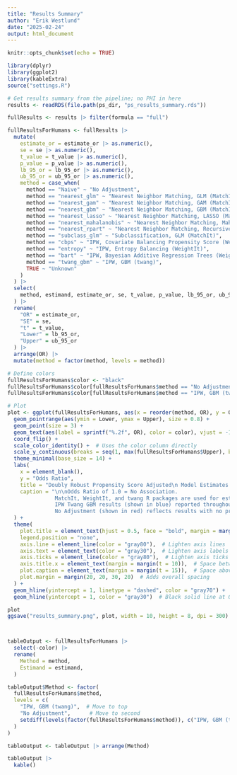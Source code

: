 ```yaml
---
title: "Results Summary"
author: "Erik Westlund"
date: "2025-02-24"
output: html_document
---
```


```r
knitr::opts_chunk$set(echo = TRUE)

library(dplyr)
library(ggplot2)
library(kableExtra)
source("settings.R")

# Get results summary from the pipeline; no PHI in here
results <- readRDS(file.path(ps_dir, "ps_results_summary.rds"))

fullResults <- results |> filter(formula == "full")

fullResultsForHumans <- fullResults |> 
  mutate(
    estimate_or = estimate_or |> as.numeric(),
    se = se |> as.numeric(),
    t_value = t_value |> as.numeric(),
    p_value = p_value |> as.numeric(),
    lb_95_or = lb_95_or |> as.numeric(),
    ub_95_or = ub_95_or |> as.numeric(),
    method = case_when(
      method == "Naive" ~ "No Adjustment",
      method == "nearest_glm" ~ "Nearest Neighbor Matching, GLM (MatchIt)",
      method == "nearest_gam" ~ "Nearest Neighbor Matching, GAM (MatchIt)",
      method == "nearest_gbm" ~ "Nearest Neighbor Matching, GBM (MatchIt)",
      method == "nearest_lasso" ~ "Nearest Neighbor Matching, LASSO (MatchIt)",
      method == "nearest_mahalanobis" ~ "Nearest Neighbor Matching, Mahalanobis (MatchIt)",
      method == "nearest_rpart" ~ "Nearest Neighbor Matching, Recursive Partinioning (MatchIt)",
      method == "subclass_glm" ~ "Subclassification, GLM (MatchIt)",
      method == "cbps" ~ "IPW, Covariate Balancing Propensity Score (WeightIt)",
      method == "entropy" ~ "IPW, Entropy Balancing (WeightIt)",
      method == "bart" ~ "IPW, Bayesian Additive Regression Trees (WeightIt)",
      method == "twang_gbm" ~ "IPW, GBM (twang)",
      TRUE ~ "Unknown"
    )
  ) |> 
  select(
    method, estimand, estimate_or, se, t_value, p_value, lb_95_or, ub_95_or
  ) |> 
  rename(
    "OR" = estimate_or,
    "SE" = se,
    "t" = t_value,
    "Lower" = lb_95_or,
    "Upper" = ub_95_or
  ) |> 
  arrange(OR) |>
  mutate(method = factor(method, levels = method))

# Define colors
fullResultsForHumans$color <- "black"
fullResultsForHumans$color[fullResultsForHumans$method == "No Adjustment"] <- "red"
fullResultsForHumans$color[fullResultsForHumans$method == "IPW, GBM (twang)"] <- "blue"
```

```r
# Plot
plot <- ggplot(fullResultsForHumans, aes(x = reorder(method, OR), y = OR, color = color)) +
  geom_pointrange(aes(ymin = Lower, ymax = Upper), size = 0.8) +
  geom_point(size = 3) +
  geom_text(aes(label = sprintf("%.2f", OR), color = color), vjust = -1.2, hjust = 0.5, size = 4) +  # Match color
  coord_flip() +
  scale_color_identity() +  # Uses the color column directly
  scale_y_continuous(breaks = seq(1, max(fullResultsForHumans$Upper), by = 0.1)) +  # Custom x-axis breaks every 0.1
  theme_minimal(base_size = 14) +
  labs(
    x = element_blank(),
    y = "Odds Ratio",
    title = "Doubly Robust Propensity Score Adjusted\n Model Estimates (ATT)",  # Wrap title
    caption = "\n\nOdds Ratio of 1.0 = No Association.
               MatchIt, WeightIt, and twang R packages are used for estimation.
               IPW Twang GBM results (shown in blue) reported throughout paper.
               No Adjustment (shown in red) reflects results with no propensity score adjustment."
  ) +
  theme(
    plot.title = element_text(hjust = 0.5, face = "bold", margin = margin(b = 15)),  # Add space below title
    legend.position = "none",
    axis.line = element_line(color = "gray80"),  # Lighten axis lines
    axis.text = element_text(color = "gray30"),  # Lighten axis labels
    axis.ticks = element_line(color = "gray80"),  # Lighten axis ticks
    axis.title.x = element_text(margin = margin(t = 10)),  # Space between y-axis label and plot
    plot.caption = element_text(margin = margin(t = 15)),  # Space above caption
    plot.margin = margin(20, 20, 30, 20)  # Adds overall spacing
  ) +
  geom_hline(yintercept = 1, linetype = "dashed", color = "gray70") +  # Lightened reference line
  geom_hline(yintercept = 1, color = "gray30")  # Black solid line at OR = 1

plot
ggsave("results_summary.png", plot, width = 10, height = 8, dpi = 300)



tableOutput <- fullResultsForHumans |> 
  select(-color) |> 
  rename(
    Method = method,
    Estimand = estimand,
  ) 

tableOutput$Method <- factor(
  fullResultsForHumans$method, 
  levels = c(
    "IPW, GBM (twang)",  # Move to top
    "No Adjustment",      # Move to second
    setdiff(levels(factor(fullResultsForHumans$method)), c("IPW, GBM (twang)", "No Adjustment"))  # Keep existing order for others
  )
) 

tableOutput <- tableOutput |> arrange(Method)

tableOutput |> 
  kable()
```
